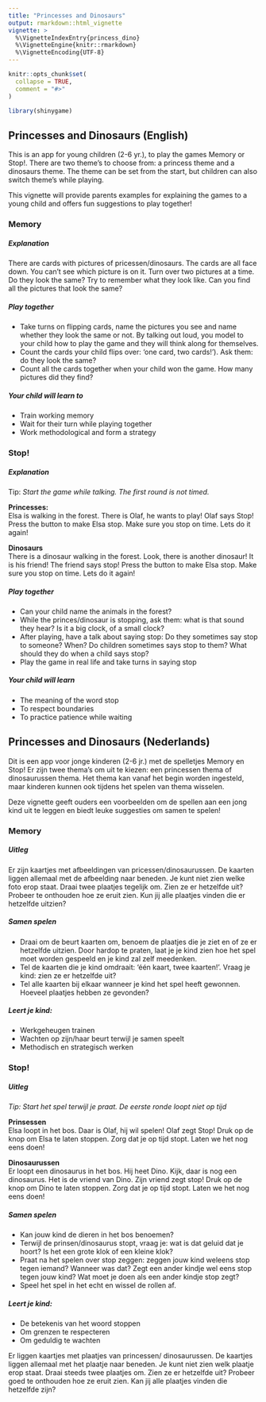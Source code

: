 ```yaml
---
title: "Princesses and Dinosaurs"
output: rmarkdown::html_vignette
vignette: >
  %\VignetteIndexEntry{princess_dino}
  %\VignetteEngine{knitr::rmarkdown}
  %\VignetteEncoding{UTF-8}
---
```


```r
knitr::opts_chunk$set(
  collapse = TRUE,
  comment = "#>"
)
```

```r
library(shinygame)
```

## Princesses and Dinosaurs (English)

This is an app for young children (2-6 yr.), to play the games Memory or Stop!. There are two theme's to choose from: a princess theme and a dinosaurs theme. The theme can be set from the start, but children can also switch theme's while playing.

This vignette will provide parents examples for explaining the games to a young child and offers fun suggestions to play together!

### Memory

##### *Explanation*

There are cards with pictures of pricessen/dinosaurs. The cards are all face down. You can't see which picture is on it. Turn over two pictures at a time. Do they look the same? Try to remember what they look like. Can you find all the pictures that look the same?

##### *Play together*

-   Take turns on flipping cards, name the pictures you see and name whether they look the same or not. By talking out loud, you model to your child how to play the game and they will think along for themselves.
-   Count the cards your child flips over: 'one card, two cards!'). Ask them: do they look the same?
-   Count all the cards together when your child won the game. How many pictures did they find?

##### *Your child will learn to*

-   Train working memory
-   Wait for their turn while playing together
-   Work methodological and form a strategy

### Stop!

##### *Explanation*

Tip: *Start the game while talking. The first round is not timed.*

**Princesses:**\
Elsa is walking in the forest. There is Olaf, he wants to play! Olaf says Stop! Press the button to make Elsa stop. Make sure you stop on time. Lets do it again!

**Dinosaurs**\
There is a dinosaur walking in the forest. Look, there is another dinosaur! It is his friend! The friend says stop! Press the button to make Elsa stop. Make sure you stop on time. Lets do it again!

##### *Play together*

-   Can your child name the animals in the forest?
-   While the princes/dinosaur is stopping, ask them: what is that sound they hear? Is it a big clock, of a small clock?
-   After playing, have a talk about saying stop: Do they sometimes say stop to someone? When? Do children sometimes says stop to them? What should they do when a child says stop?
-   Play the game in real life and take turns in saying stop

##### *Your child will learn*

-   The meaning of the word stop
-   To respect boundaries
-   To practice patience while waiting

## Princesses and Dinosaurs (Nederlands)

Dit is een app voor jonge kinderen (2-6 jr.) met de spelletjes Memory en Stop! Er zijn twee thema's om uit te kiezen: een princessen thema of dinosaurussen thema. Het thema kan vanaf het begin worden ingesteld, maar kinderen kunnen ook tijdens het spelen van thema wisselen.

Deze vignette geeft ouders een voorbeelden om de spellen aan een jong kind uit te leggen en biedt leuke suggesties om samen te spelen!

### Memory

##### ***Uitleg***

Er zijn kaartjes met afbeeldingen van pricessen/dinosaurussen. De kaarten liggen allemaal met de afbeelding naar beneden. Je kunt niet zien welke foto erop staat. Draai twee plaatjes tegelijk om. Zien ze er hetzelfde uit? Probeer te onthouden hoe ze eruit zien. Kun jij alle plaatjes vinden die er hetzelfde uitzien?

##### *Samen spelen*

-   Draai om de beurt kaarten om, benoem de plaatjes die je ziet en of ze er hetzelfde uitzien. Door hardop te praten, laat je je kind zien hoe het spel moet worden gespeeld en je kind zal zelf meedenken.
-   Tel de kaarten die je kind omdraait: 'één kaart, twee kaarten!'. Vraag je kind: zien ze er hetzelfde uit?
-   Tel alle kaarten bij elkaar wanneer je kind het spel heeft gewonnen. Hoeveel plaatjes hebben ze gevonden?

##### *Leert je kind:*

-   Werkgeheugen trainen
-   Wachten op zijn/haar beurt terwijl je samen speelt
-   Methodisch en strategisch werken

### Stop!

##### *Uitleg*

*Tip: Start het spel terwijl je praat. De eerste ronde loopt niet op tijd*

**Prinsessen**\
Elsa loopt in het bos. Daar is Olaf, hij wil spelen! Olaf zegt Stop! Druk op de knop om Elsa te laten stoppen. Zorg dat je op tijd stopt. Laten we het nog eens doen!

**Dinosaurussen**\
Er loopt een dinosaurus in het bos. Hij heet Dino. Kijk, daar is nog een dinosaurus. Het is de vriend van Dino. Zijn vriend zegt stop! Druk op de knop om Dino te laten stoppen. Zorg dat je op tijd stopt. Laten we het nog eens doen!

##### Samen spelen

-   Kan jouw kind de dieren in het bos benoemen?
-   Terwijl de prinsen/dinosaurus stopt, vraag je: wat is dat geluid dat je hoort? Is het een grote klok of een kleine klok?
-   Praat na het spelen over stop zeggen: zeggen jouw kind weleens stop tegen iemand? Wanneer was dat? Zegt een ander kindje wel eens stop tegen jouw kind? Wat moet je doen als een ander kindje stop zegt?
-   Speel het spel in het echt en wissel de rollen af.

##### *Leert je kind:*

-   De betekenis van het woord stoppen
-   Om grenzen te respecteren
-   Om geduldig te wachten

Er liggen kaartjes met plaatjes van princessen/ dinosaurussen. De kaartjes liggen allemaal met het plaatje naar beneden. Je kunt niet zien welk plaatje erop staat. Draai steeds twee plaatjes om. Zien ze er hetzelfde uit? Probeer goed te onthouden hoe ze eruit zien. Kan jij alle plaatjes vinden die hetzelfde zijn?
